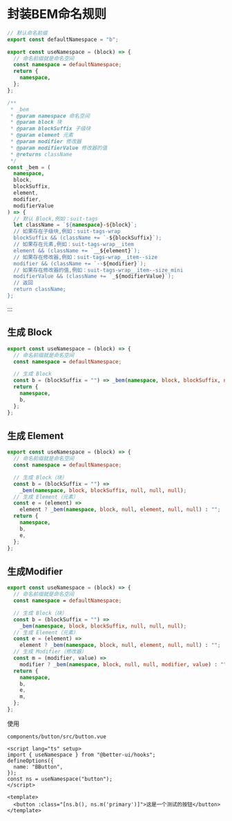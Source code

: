 # 封装BEM命名规则





```ts [hooks/use-namespace/index.ts]
// 默认命名前缀
export const defaultNamespace = "b";

export const useNamespace = (block) => {
  // 命名前缀就是命名空间
  const namespace = defaultNamespace;
  return {
    namespace,
  };
};

/**
 * _bem
 * @param namespace 命名空间
 * @param block 块
 * @param blockSuffix 子级块
 * @param element 元素
 * @param modifier 修改器
 * @param modifierValue 修改器的值
 * @returns className
 */
const _bem = (
  namespace,
  block,
  blockSuffix,
  element,
  modifier,
  modifierValue
) => {
  // 默认 Block,例如：suit-tags
  let className = `${namespace}-${block}`;
  // 如果存在子级块,例如：suit-tags-wrap
  blockSuffix && (className += `-${blockSuffix}`);
  // 如果存在元素,例如：suit-tags-wrap__item
  element && (className += `__${element}`);
  // 如果存在修改器,例如：suit-tags-wrap__item--size
  modifier && (className += `--${modifier}`);
  // 如果存在修改器的值,例如：suit-tags-wrap__item--size_mini
  modifierValue && (className += `_${modifierValue}`);
  // 返回
  return className;
};
```

:::



## 生成 Block

```ts
export const useNamespace = (block) => {
  // 命名前缀就是命名空间
  const namespace = defaultNamespace;

  // 生成 Block
  const b = (blockSuffix = "") => _bem(namespace, block, blockSuffix, null, null, null);
  return {
    namespace,
    b,
  };
};
```



## 生成 Element 

```ts
export const useNamespace = (block) => {
  // 命名前缀就是命名空间
  const namespace = defaultNamespace;

  // 生成 Block（块）
  const b = (blockSuffix = "") =>
    _bem(namespace, block, blockSuffix, null, null, null);
  // 生成 Element（元素）
  const e = (element) =>
    element ? _bem(namespace, block, null, element, null, null) : "";
  return {
    namespace,
    b,
    e,
  };
};
```

## 生成Modifier

```ts
export const useNamespace = (block) => {
  // 命名前缀就是命名空间
  const namespace = defaultNamespace;

  // 生成 Block（块）
  const b = (blockSuffix = "") =>
    _bem(namespace, block, blockSuffix, null, null, null);
  // 生成 Element（元素）
  const e = (element) =>
    element ? _bem(namespace, block, null, element, null, null) : "";
  // 生成 Modifier（修改器）
  const m = (modifier, value) =>
    modifier ? _bem(namespace, block, null, null, modifier, value) : "";
  return {
    namespace,
    b,
    e,
    m,
  };
};
```

使用

`components/button/src/button.vue`

```vue
<script lang="ts" setup>
import { useNamespace } from "@better-ui/hooks";
defineOptions({
  name: "BButton",
});
const ns = useNamespace("button");
</script>

<template>
  <button :class="[ns.b(), ns.m('primary')]">这是一个测试的按钮</button>
</template>
```

